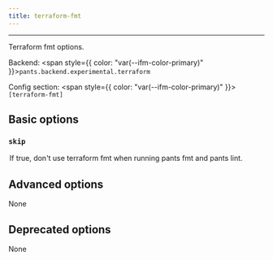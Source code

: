 ```yaml
---
title: terraform-fmt
---
```



---

Terraform fmt options.

Backend: <span style={{ color: "var(--ifm-color-primary)" }}>`pants.backend.experimental.terraform`</span>

Config section: <span style={{ color: "var(--ifm-color-primary)" }}>`[terraform-fmt]`</span>

## Basic options

<span className={styles.options}>

### `skip`

<Option
  cli_repr='--[no-]terraform-fmt-skip'
  env_repr='PANTS_TERRAFORM_FMT_SKIP'
  default_repr='False'
>
  

If true, don't use `terraform fmt` when running `pants fmt` and `pants lint`.

</Option>


## Advanced options

None

## Deprecated options

None

</span>
